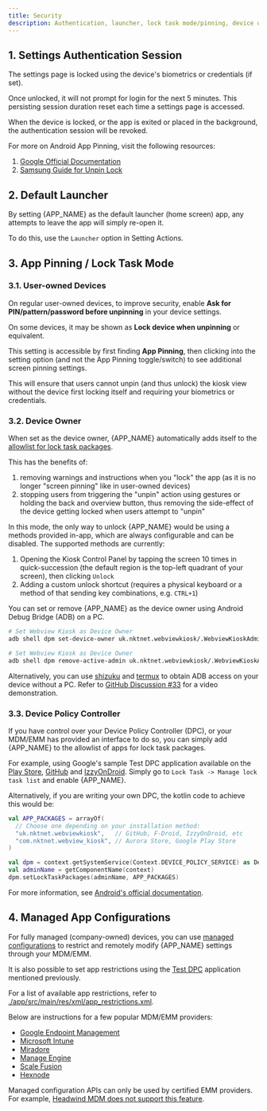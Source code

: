 ```yaml
---
title: Security
description: Authentication, launcher, lock task mode/pinning, device owner, DPC and managed configurations
---
```



## 1. Settings Authentication Session

The settings page is locked using the device's biometrics or credentials (if set).

Once unlocked, it will not prompt for login for the next 5 minutes.
This persisting session duration reset each time a settings page is accessed.

When the device is locked, or the app is exited or placed in the background,
the authentication session will be revoked.

For more on Android App Pinning, visit the following resources:

1. [Google Official Documentation](https://support.google.com/android/answer/9455138)
1. [Samsung Guide for Unpin Lock](https://www.samsung.com/sg/support/mobile-devices/pin-an-app-to-your-phone-screen-so-that-it-cant-be-closed)

## 2. Default Launcher

By setting {APP_NAME} as the default launcher (home screen) app, any attempts to
leave the app will simply re-open it.

To do this, use the `Launcher` option in <Link href="/docs/setting-actions">Setting Actions</Link>.

## 3. App Pinning / Lock Task Mode

### 3.1. User-owned Devices

On regular user-owned devices, to improve security, enable **Ask for
PIN/pattern/password before unpinning** in your device settings.

On some devices, it may be shown as **Lock device when unpinning** or equivalent.

This setting is accessible by first finding **App Pinning**, then clicking
into the setting option (and not the App Pinning toggle/switch) to see
additional screen pinning settings.

This will ensure that users cannot unpin (and thus unlock) the kiosk view without
the device first locking itself and requiring your biometrics or credentials.

### 3.2. Device Owner

When set as the device owner, {APP_NAME} automatically adds itself to the
[allowlist for lock task packages](https://developer.android.com/work/dpc/dedicated-devices/lock-task-mode).

This has the benefits of:

1. removing warnings and instructions when you "lock" the app (as it is no
   longer "screen pinning" like in user-owned devices) 
1. stopping users from triggering the "unpin" action using gestures or holding
   the back and overview button, thus removing the side-effect of the device
   getting locked when users attempt to "unpin"

In this mode, the only way to unlock {APP_NAME} would be using a methods
provided in-app, which are always configurable and can be disabled. The
supported methods are currently:

1. Opening the Kiosk Control Panel by tapping the screen 10 times in
   quick-succession (the default region is the top-left quadrant of
   your screen), then clicking `Unlock`
1. Adding a custom unlock shortcut (requires a physical keyboard or
   a method of that sending key combinations, e.g. `CTRL+1`)

You can set or remove {APP_NAME} as the device owner using Android Debug Bridge (ADB) on a PC.

```sh
# Set Webview Kiosk as Device Owner
adb shell dpm set-device-owner uk.nktnet.webviewkiosk/.WebviewKioskAdminReceiver

# Set Webview Kiosk as Device Owner
adb shell dpm remove-active-admin uk.nktnet.webviewkiosk/.WebviewKioskAdminReceiver
```

Alternatively, you can use [shizuku](https://github.com/RikkaApps/Shizuku) and
[termux](https://github.com/termux/termux-app) to obtain ADB access on your
device without a PC. Refer to
[GitHub Discussion #33](https://github.com/nktnet1/webview-kiosk/discussions/33#discussioncomment-14672999)
for a video demonstration.

### 3.3. Device Policy Controller

If you have control over your Device Policy Controller (DPC), or your MDM/EMM
has provided an interface to do so, you can simply add {APP_NAME} to the
allowlist of apps for lock task packages.

For example, using Google's sample Test DPC application available on the
[Play Store](https://play.google.com/store/apps/details?id=com.afwsamples.testdpc&hl=en_AU),
[GitHub](https://github.com/googlesamples/android-testdpc) and
[IzzyOnDroid](https://apt.izzysoft.de/fdroid/index/apk/com.afwsamples.testdpc).
Simply go to `Lock Task -> Manage lock task list` and enable {APP_NAME}.

Alternatively, if you are writing your own DPC, the kotlin code to achieve this would be:

```kt
val APP_PACKAGES = arrayOf(
  // Choose one depending on your installation method:
  "uk.nktnet.webviewkiosk",   // GitHub, F-Droid, IzzyOnDroid, etc
  "com.nktnet.webview_kiosk", // Aurora Store, Google Play Store
)

val dpm = context.getSystemService(Context.DEVICE_POLICY_SERVICE) as DevicePolicyManager
val adminName = getComponentName(context)
dpm.setLockTaskPackages(adminName, APP_PACKAGES)
```

For more information, see
[Android's official documentation](https://developer.android.com/work/dpc/dedicated-devices/lock-task-mode#allowlist_apps).

## 4. Managed App Configurations

For fully managed (company-owned) devices, you can use 
[managed configurations](https://developer.android.com/work/managed-configurations) 
to restrict and remotely modify {APP_NAME} settings through your MDM/EMM.

It is also possible to set app restrictions using the
[Test DPC](https://github.com/googlesamples/android-testdpc) application
mentioned previously.

For a list of available app restrictions, refer to
[./app/src/main/res/xml/app_restrictions.xml](https://github.com/nktnet1/webview-kiosk/blob/main/app/src/main/res/xml/app_restrictions.xml).

Below are instructions for a few popular MDM/EMM providers:

- [Google Endpoint Management](https://support.google.com/work/android/answer/6257696?hl=en)
- [Microsoft Intune](https://learn.microsoft.com/en-us/intune/intune-service/apps/app-configuration-policies-managed-app)
- [Miradore](https://www.miradore.com/knowledge/android/how-to-configure-application-settings)
- [Manage Engine](https://www.manageengine.com/mobile-device-management/managed-app-configuration.html)
- [Scale Fusion](https://help.scalefusion.com/v1/docs/application-configurations-for-android-applications)
- [Hexnode](https://www.hexnode.com/mobile-device-management/help/set-up-permissions-and-configurations-for-an-app-using-hexnode-mdm)

Managed configuration APIs can only be used by certified EMM providers. 
For example, [Headwind MDM does not support this feature](https://github.com/h-mdm/hmdm-server/issues/49#issuecomment-1151156032).
